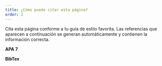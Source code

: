 ```yaml
---
title: ¿Cómo puedo citar esta página?
order: 2
---
```


Cita esta página conforme a tu guía de estilo favorita. Las referencias que aparecen a continuación se generan automáticamente y contienen la información correcta.

**APA 7**
<CohendApaReference />

**BibTex**
<CohendBibTex />

